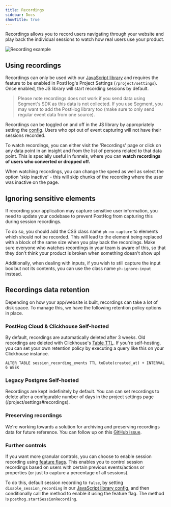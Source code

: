 ```yaml
---
title: Recordings
sidebar: Docs
showTitle: true
---
```


<FeatureAvailability allPlans />

Recordings allows you to record users navigating through your website and play back the individual sessions to watch how real users use your product.

![Recording example](../../images/features/session-recording/session-recording.gif)

## Using recordings

Recordings can only be used with our [JavaScript library](/docs/integrate/client/js) and requires the feature to be enabled in PostHog's Project Settings (`/project/settings`). Once enabled, the JS library will start recording sessions by default.

<blockquote class="warning-note">
    Please note recordings does not work if you send data using Segment's SDK as this data is not collected. If you use
    Segment, you may want to add the PostHog library too (make sure to only send regular event data from one source).
</blockquote>

Recordings can be toggled on and off in the JS library by appropriately setting the [config](/docs/integrate/client/js/#config). Users who opt out of event capturing will not have their sessions recorded.

To watch recordings, you can either visit the 'Recordings' page or click on any data point in an insight and from the list of persons related to that data point. This is specially useful in funnels, where you can **watch recordings of users who converted or dropped off.**

When watching recordings, you can change the speed as well as select the option 'skip inactive' - this will skip chunks of the recording where the user was inactive on the page.

## Ignoring sensitive elements

If recording your application may capture sensitive user information, you need to update your codebase to prevent PostHog from capturing this during session recordings.

To do so, you should add the CSS class name `ph-no-capture` to elements which should not be recorded. This will lead to the element being replaced with a block of the same size when you play back the recordings. Make sure everyone who watches recordings in your team is aware of this, so that they don't think your product is broken when something doesn't show up!

Additionally, when dealing with inputs, if you wish to still capture the input box but not its contents, you can use the class name `ph-ignore-input` instead.

## Recordings data retention

Depending on how your app/website is built, recordings can take a lot of disk space. To manage this, we have the following retention policy options in place.

### PostHog Cloud & Clickhouse Self-hosted

By default, recordings are automatically deleted after 3 weeks. Old recordings are deleted with Clickhouse's <a target="_blank" href="https://clickhouse.com/docs/en/sql-reference/statements/alter/ttl/">Table TTL</a>. If you're self-hosting, you can set your own retention policy by executing a query like this on your Clickhouse instance.

```
ALTER TABLE session_recording_events TTL toDate(created_at) + INTERVAL 6 WEEK
```

### Legacy Postgres Self-hosted

Recordings are kept indefinitely by default. You can can set recordings to delete after a configurable number of days in the project settings page (/project/settings#recordings).

### Preserving recordings

We're working towards a solution for archiving and preserving recordings data for future reference. You can follow up on this [GitHub issue](https://github.com/PostHog/posthog/issues/2142).

### Further controls

If you want more granular controls, you can choose to enable session recording using [feature flags](feature-flags). This enables you to control session recordings based on users with certain previous events/actions or properties (or just to capture a percentage of all sessions).

To do this, default session recording to `false`, by setting `disable_session_recording` in our [JavaScript library config](/docs/integrate/client/js/#config), and then conditionally call the method to enable it using the feature flag. The method is `posthog.startSessionRecording`.
